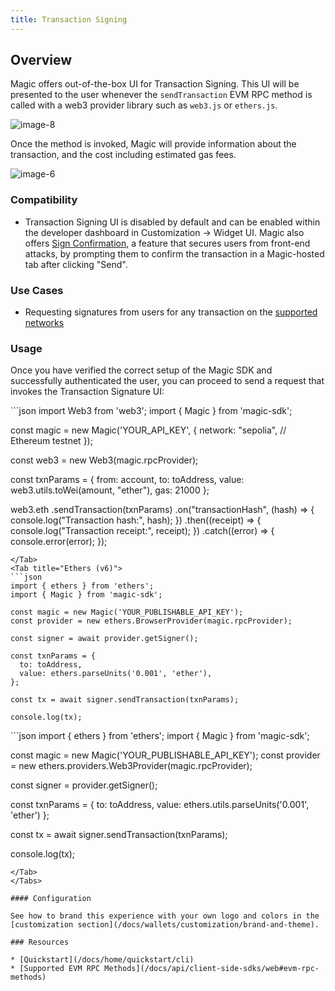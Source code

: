 ```yaml
---
title: Transaction Signing
---
```


## Overview

Magic offers out-of-the-box UI for Transaction Signing. This UI will be presented to the user whenever the `sendTransaction` EVM RPC method is called with a web3 provider library such as `web3.js` or `ethers.js`.

<Frame>
  <img src="/images/image-8.webp" alt="image-8" />
</Frame>

Once the method is invoked, Magic will provide information about the transaction, and the cost including estimated gas fees.

<Frame>
  <img src="/images/image-6.webp" alt="image-6" />
</Frame>

### Compatibility

- Transaction Signing UI is disabled by default and can be enabled within the developer dashboard in Customization -> Widget UI. Magic also offers [Sign Confirmation](/docs/wallets/security/sign-confirmation), a feature that secures users from front-end attacks, by prompting them to confirm the transaction in a Magic-hosted tab after clicking "Send".

### Use Cases

- Requesting signatures from users for any transaction on the [supported networks](/docs/blockchains/overview)

### Usage

⁠Once you have verified the correct setup of the Magic SDK and successfully authenticated the user, you can proceed to send a request that invokes the Transaction Signature UI: ⁠

<Tabs>
<Tab title="Web3.js">
```json
import Web3 from 'web3';
import { Magic } from 'magic-sdk';

const magic = new Magic('YOUR_API_KEY', {
network: "sepolia", // Ethereum testnet
});

const web3 = new Web3(magic.rpcProvider);

const txnParams = {
from: account,
to: toAddress,
value: web3.utils.toWei(amount, "ether"),
gas: 21000
};

web3.eth
.sendTransaction(txnParams)
.on("transactionHash", (hash) => {
console.log("Transaction hash:", hash);
})
.then((receipt) => {
console.log("Transaction receipt:", receipt);
})
.catch((error) => {
console.error(error);
});

````
</Tab>
<Tab title="Ethers (v6)">
```json
import { ethers } from 'ethers';
import { Magic } from 'magic-sdk';

const magic = new Magic('YOUR_PUBLISHABLE_API_KEY');
const provider = new ethers.BrowserProvider(magic.rpcProvider);

const signer = await provider.getSigner();

const txnParams = {
  to: toAddress,
  value: ethers.parseUnits('0.001', 'ether'),
};

const tx = await signer.sendTransaction(txnParams);

console.log(tx);

````

</Tab>
<Tab title="Ethers (v5)">
```json
import { ethers } from 'ethers';
import { Magic } from 'magic-sdk';

const magic = new Magic('YOUR_PUBLISHABLE_API_KEY');
const provider = new ethers.providers.Web3Provider(magic.rpcProvider);

const signer = provider.getSigner();

const txnParams = {
to: toAddress,
value: ethers.utils.parseUnits('0.001', 'ether')
};

const tx = await signer.sendTransaction(txnParams);

console.log(tx);

```
</Tab>
</Tabs>

#### Configuration

See how to brand this experience with your own logo and colors in the [customization section](/docs/wallets/customization/brand-and-theme).

### Resources

* [Quickstart](/docs/home/quickstart/cli)
* [Supported EVM RPC Methods](/docs/api/client-side-sdks/web#evm-rpc-methods)

```
